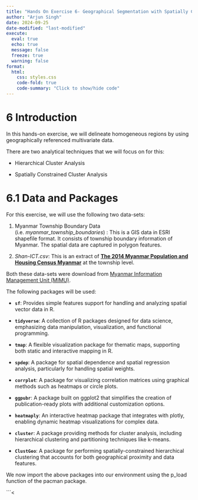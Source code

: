 ```yaml
---
title: "Hands On Exercise 6- Geographical Segmentation with Spatially Constrained Clustering Techniques"
author: "Arjun Singh"
date: 2024-09-25
date-modified: "last-modified"
execute: 
  eval: true
  echo: true
  message: false
  freeze: true
  warning: false
format:
  html:
    css: styles.css 
    code-fold: true
    code-summary: "Click to show/hide code"
---
```


# 6 Introduction

In this hands-on exercise, we will delineate homogeneous regions by using geographically referenced multivariate data.

There are two analytical techniques that we will focus on for this:

-   Hierarchical Cluster Analysis

-   Spatially Constrained Cluster Analysis

# 6.1 Data and Packages

For this exercise, we will use the following two data-sets:

1.  Myanmar Township Boundary Data (i.e. *myanmar_township_boundaries*) : This is a GIS data in ESRI shapefile format. It consists of township boundary information of Myanmar. The spatial data are captured in polygon features.

2.  *Shan-ICT.csv*: This is an extract of [**The 2014 Myanmar Population and Housing Census Myanmar**](https://myanmar.unfpa.org/en/publications/2014-population-and-housing-census-myanmar-data-sheet) at the township level.

Both these data-sets were download from [Myanmar Information Management Unit (MIMU)](#0).

The following packages will be used:

-   **`sf`**: Provides simple features support for handling and analyzing spatial vector data in R.

-   **`tidyverse`**: A collection of R packages designed for data science, emphasizing data manipulation, visualization, and functional programming.

-   **`tmap`**: A flexible visualization package for thematic maps, supporting both static and interactive mapping in R.

-   **`spdep`**: A package for spatial dependence and spatial regression analysis, particularly for handling spatial weights.

-   **`corrplot`**: A package for visualizing correlation matrices using graphical methods such as heatmaps or circle plots.

-   **`ggpubr`**: A package built on ggplot2 that simplifies the creation of publication-ready plots with additional customization options.

-   **`heatmaply`**: An interactive heatmap package that integrates with plotly, enabling dynamic heatmap visualizations for complex data.

-   **`cluster`**: A package providing methods for cluster analysis, including hierarchical clustering and partitioning techniques like k-means.

-   **`ClustGeo`**: A package for performing spatially-constrained hierarchical clustering that accounts for both geographical proximity and data features.

We now import the above packages into our environment using the p_load function of the pacman package.

\`\`\`\<
